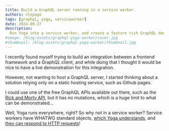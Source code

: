 ```yaml
---
title: Build a GraphQL server running in a service worker.
authors: nlepage
tags: [graphql, yoga, serviceworker]
date: 2024-09-27
description:
  Run Yoga into a service worker, and create a feature rich GraphQL demonstration server client-side.
#image: /blog-assets/graphql-yoga-worker/cover.jpg
#thumbnail: /blog-assets/graphql-yoga-worker/thumbnail.jpg
---
```


I recently found myself trying to build an integration
between a frontend framework and a GraphQL client,
and while doing that I thought it would be nice
to have a live demonstration for this integration.

However, not wanting to host a GraphQL server,
I started thinking about a solution relying only on
a static hosting service, such as Github pages.

I could use one of the free GraphQL APIs available out there,
such as the [Rick and Morty API](https://rickandmortyapi.com/), but it has no mutations, 
which is a huge limit to what can be demonstrated...

Well, Yoga runs everywhere, right? So why not in a service worker?
Service workers have WHATWG standard objects, [which Yoga understands](https://the-guild.dev/graphql/yoga-server/docs/integrations/z-other-environments),
and [they can respond to HTTP requests](https://developer.mozilla.org/en-US/docs/Web/API/ServiceWorkerGlobalScope/fetch_event)!
